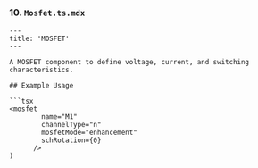 
### 10. `Mosfet.ts.mdx`
```mdx
---
title: 'MOSFET'
---

A MOSFET component to define voltage, current, and switching characteristics.

## Example Usage

```tsx
<mosfet
        name="M1"
        channelType="n"
        mosfetMode="enhancement"
        schRotation={0}
      />
)
```
